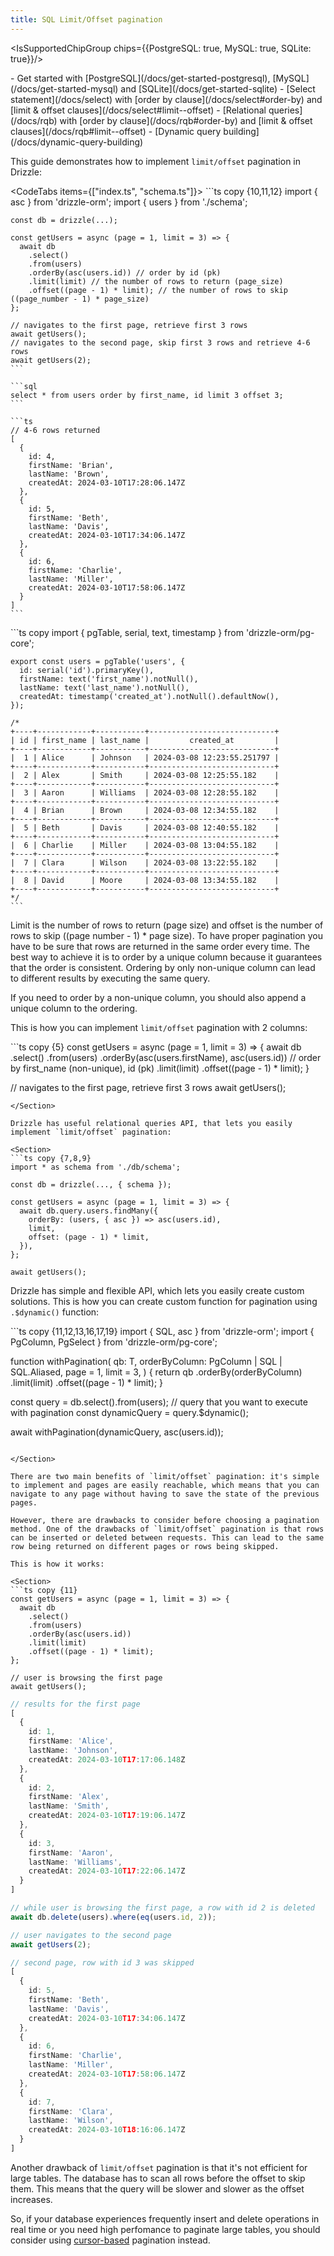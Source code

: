 ```yaml
---
title: SQL Limit/Offset pagination
---
```



<IsSupportedChipGroup chips={{PostgreSQL: true, MySQL: true, SQLite: true}}/>

<Prerequisites>
- Get started with [PostgreSQL](/docs/get-started-postgresql), [MySQL](/docs/get-started-mysql) and [SQLite](/docs/get-started-sqlite)
- [Select statement](/docs/select) with [order by clause](/docs/select#order-by) and [limit & offset clauses](/docs/select#limit--offset)
- [Relational queries](/docs/rqb) with [order by clause](/docs/rqb#order-by) and [limit & offset clauses](/docs/rqb#limit--offset)
- [Dynamic query building](/docs/dynamic-query-building)
</Prerequisites>

This guide demonstrates how to implement `limit/offset` pagination in Drizzle:

<CodeTabs items={["index.ts", "schema.ts"]}>
  <CodeTab>
    ```ts copy {10,11,12}
    import { asc } from 'drizzle-orm';
    import { users } from './schema';

    const db = drizzle(...);

    const getUsers = async (page = 1, limit = 3) => {
      await db
        .select()
        .from(users)
        .orderBy(asc(users.id)) // order by id (pk)
        .limit(limit) // the number of rows to return (page_size)
        .offset((page - 1) * limit); // the number of rows to skip ((page_number - 1) * page_size)
    };

    // navigates to the first page, retrieve first 3 rows
    await getUsers();
    // navigates to the second page, skip first 3 rows and retrieve 4-6 rows
    await getUsers(2);
    ```

    ```sql
    select * from users order by first_name, id limit 3 offset 3;
    ```

    ```ts
    // 4-6 rows returned
    [
      {
        id: 4,
        firstName: 'Brian',
        lastName: 'Brown',
        createdAt: 2024-03-10T17:28:06.147Z
      },
      {
        id: 5,
        firstName: 'Beth',
        lastName: 'Davis',
        createdAt: 2024-03-10T17:34:06.147Z
      },
      {
        id: 6,
        firstName: 'Charlie',
        lastName: 'Miller',
        createdAt: 2024-03-10T17:58:06.147Z
      }
    ]
    ```
  </CodeTab>
    ```ts copy
    import { pgTable, serial, text, timestamp } from 'drizzle-orm/pg-core';

    export const users = pgTable('users', {
      id: serial('id').primaryKey(),
      firstName: text('first_name').notNull(),
      lastName: text('last_name').notNull(),
      createdAt: timestamp('created_at').notNull().defaultNow(),
    });

    /*
    +----+------------+-----------+----------------------------+
    | id | first_name | last_name |         created_at         |
    +----+------------+-----------+----------------------------+
    |  1 | Alice      | Johnson   | 2024-03-08 12:23:55.251797 |
    +----+------------+-----------+----------------------------+
    |  2 | Alex       | Smith     | 2024-03-08 12:25:55.182    |
    +----+------------+-----------+----------------------------+
    |  3 | Aaron      | Williams  | 2024-03-08 12:28:55.182    |
    +----+------------+-----------+----------------------------+
    |  4 | Brian      | Brown     | 2024-03-08 12:34:55.182    |
    +----+------------+-----------+----------------------------+
    |  5 | Beth       | Davis     | 2024-03-08 12:40:55.182    |
    +----+------------+-----------+----------------------------+
    |  6 | Charlie    | Miller    | 2024-03-08 13:04:55.182    |
    +----+------------+-----------+----------------------------+
    |  7 | Clara      | Wilson    | 2024-03-08 13:22:55.182    |
    +----+------------+-----------+----------------------------+
    |  8 | David      | Moore     | 2024-03-08 13:34:55.182    |
    +----+------------+-----------+----------------------------+
    */
    ```
</CodeTabs>

Limit is the number of rows to return (page size) and offset is the number of rows to skip ((page number - 1) * page size). To have proper pagination you have to be sure that rows are returned in the same order every time. The best way to achieve it is to order by a unique column because it guarantees that the order is consistent. Ordering by only non-unique column can lead to different results by executing the same query.

If you need to order by a non-unique column, you should also append a unique column to the ordering.

This is how you can implement `limit/offset` pagination with 2 columns:

<Section>
```ts copy {5}
const getUsers = async (page = 1, limit = 3) => {
  await db
    .select()
    .from(users)
    .orderBy(asc(users.firstName), asc(users.id)) // order by first_name (non-unique), id (pk)
    .limit(limit) 
    .offset((page - 1) * limit);
}

// navigates to the first page, retrieve first 3 rows
await getUsers();
```
</Section>

Drizzle has useful relational queries API, that lets you easily implement `limit/offset` pagination:

<Section>
```ts copy {7,8,9}
import * as schema from './db/schema';

const db = drizzle(..., { schema });

const getUsers = async (page = 1, limit = 3) => {
  await db.query.users.findMany({
    orderBy: (users, { asc }) => asc(users.id),
    limit,
    offset: (page - 1) * limit,
  }),
};

await getUsers();
```
</Section>

Drizzle has simple and flexible API, which lets you easily create custom solutions. This is how you can create custom function for pagination using `.$dynamic()` function:

<Section>
```ts copy {11,12,13,16,17,19}
import { SQL, asc } from 'drizzle-orm';
import { PgColumn, PgSelect } from 'drizzle-orm/pg-core';

function withPagination<T extends PgSelect>(
  qb: T,
  orderByColumn: PgColumn | SQL | SQL.Aliased,
  page = 1,
  limit = 3,
) {
  return qb
    .orderBy(orderByColumn)
    .limit(limit)
    .offset((page - 1) * limit);
}

const query = db.select().from(users); // query that you want to execute with pagination
const dynamicQuery = query.$dynamic();

await withPagination(dynamicQuery, asc(users.id));
```

</Section>

There are two main benefits of `limit/offset` pagination: it's simple to implement and pages are easily reachable, which means that you can navigate to any page without having to save the state of the previous pages.

However, there are drawbacks to consider before choosing a pagination method. One of the drawbacks of `limit/offset` pagination is that rows can be inserted or deleted between requests. This can lead to the same row being returned on different pages or rows being skipped.

This is how it works:

<Section>
```ts copy {11}
const getUsers = async (page = 1, limit = 3) => {
  await db
    .select()
    .from(users)
    .orderBy(asc(users.id))
    .limit(limit)
    .offset((page - 1) * limit);
};

// user is browsing the first page
await getUsers();
```

```ts
// results for the first page
[
  {
    id: 1,
    firstName: 'Alice',
    lastName: 'Johnson',
    createdAt: 2024-03-10T17:17:06.148Z
  },
  {
    id: 2,
    firstName: 'Alex',
    lastName: 'Smith',
    createdAt: 2024-03-10T17:19:06.147Z
  },
  {
    id: 3,
    firstName: 'Aaron',
    lastName: 'Williams',
    createdAt: 2024-03-10T17:22:06.147Z
  }
]
```

```ts
// while user is browsing the first page, a row with id 2 is deleted
await db.delete(users).where(eq(users.id, 2));

// user navigates to the second page
await getUsers(2);
```

```ts
// second page, row with id 3 was skipped
[
  {
    id: 5,
    firstName: 'Beth',
    lastName: 'Davis',
    createdAt: 2024-03-10T17:34:06.147Z
  },
  {
    id: 6,
    firstName: 'Charlie',
    lastName: 'Miller',
    createdAt: 2024-03-10T17:58:06.147Z
  },
  {
    id: 7,
    firstName: 'Clara',
    lastName: 'Wilson',
    createdAt: 2024-03-10T18:16:06.147Z
  }
]
```
</Section>

Another drawback of `limit/offset` pagination is that it's not efficient for large tables. The database has to scan all rows before the offset to skip them. This means that the query will be slower and slower as the offset increases.

So, if your database experiences frequently insert and delete operations in real time or you need high perfomance to paginate large tables, you should consider using [cursor-based](/learn/guides/queries/cursor-based-pagination) pagination instead.
